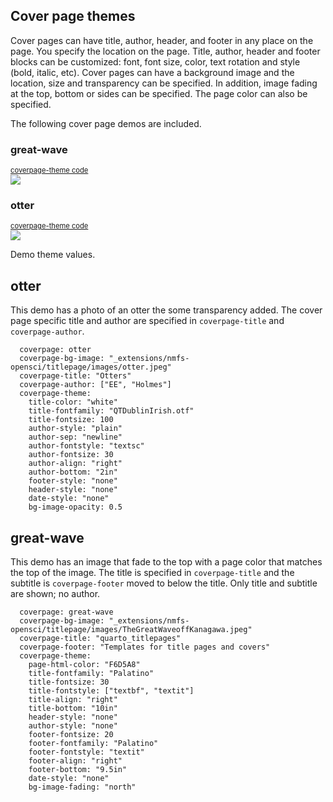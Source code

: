 ## Cover page themes

Cover pages can have title, author, header, and footer in any place on the page. You specify the location on the page. Title, author, header and footer blocks can be customized: font, font size, color, text rotation and style (bold, italic, etc). Cover pages can have a background image and the location, size and transparency can be specified. In addition, image fading at the top, bottom or sides can be specified. The page color can also be specified.

The following cover page demos are included. 

::: {.panel-tabset}

### great-wave
<span style="font-size:0.8em; color: grey">[coverpage-theme code](05-coverpage-themes.html#great-wave-1)</span></br>![](images/great-wave.png){.border fig-alt="Screenshot of great-wave cover page. This cover page an image that fades to the top and a page color that matches the top of the image (a great wave). "}

### otter
<span style="font-size:0.8em; color: grey">[coverpage-theme code](05-coverpage-themes.html#otter-1)</span></br>![](images/otter.png){.border fig-alt="Screenshot of otter cover page. This cover page has a full page photo of an otter. The title has be changed to Otters and a custom font is used."}
:::

Demo theme values.

## otter

This demo has a photo of an otter the some transparency added. The cover page specific title and author are specified in `coverpage-title` and `coverpage-author`.

```
  coverpage: otter
  coverpage-bg-image: "_extensions/nmfs-opensci/titlepage/images/otter.jpeg"
  coverpage-title: "Otters"
  coverpage-author: ["EE", "Holmes"]
  coverpage-theme:
    title-color: "white"
    title-fontfamily: "QTDublinIrish.otf"
    title-fontsize: 100
    author-style: "plain"
    author-sep: "newline"
    author-fontstyle: "textsc"
    author-fontsize: 30
    author-align: "right"
    author-bottom: "2in"
    footer-style: "none"
    header-style: "none"
    date-style: "none"
    bg-image-opacity: 0.5
```



## great-wave

This demo has an image that fade to the top with a page color that matches the top of the image. The title is specified in `coverpage-title` and the subtitle is `coverpage-footer` moved to below the title. Only title and subtitle are shown; no author.

```
  coverpage: great-wave
  coverpage-bg-image: "_extensions/nmfs-opensci/titlepage/images/TheGreatWaveoffKanagawa.jpeg"
  coverpage-title: "quarto_titlepages"
  coverpage-footer: "Templates for title pages and covers"
  coverpage-theme:
    page-html-color: "F6D5A8"
    title-fontfamily: "Palatino"
    title-fontsize: 30
    title-fontstyle: ["textbf", "textit"]
    title-align: "right"
    title-bottom: "10in"
    header-style: "none"
    author-style: "none"
    footer-fontsize: 20
    footer-fontfamily: "Palatino"
    footer-fontstyle: "textit"
    footer-align: "right"
    footer-bottom: "9.5in"
    date-style: "none"
    bg-image-fading: "north"
```

